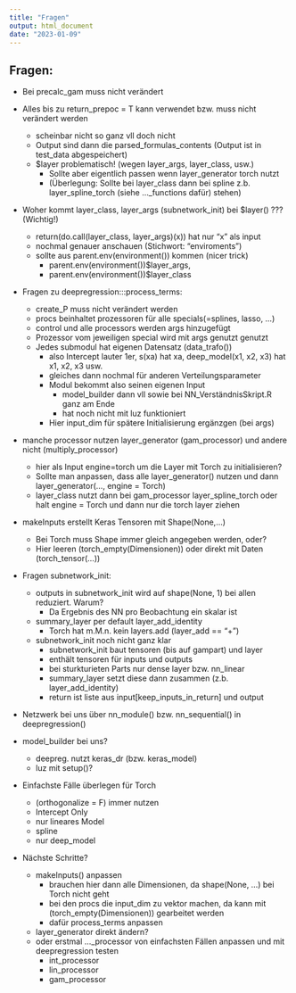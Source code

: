 ```yaml
---
title: "Fragen"
output: html_document
date: "2023-01-09"
---
```


## Fragen:

- Bei precalc_gam muss nicht verändert

- Alles bis zu return_prepoc = T kann verwendet bzw. muss nicht verändert werden
  - scheinbar nicht so ganz vll doch nicht
  - Output sind dann die parsed_formulas_contents (Output ist in test_data abgespeichert)
  - \$layer problematisch! (wegen layer_args, layer_class, usw.)
    - Sollte aber eigentlich passen wenn layer_generator torch nutzt
    - (Überlegung: Sollte bei layer_class dann bei spline z.b. layer_spline_torch (siehe ..._functions dafür) stehen)


- Woher kommt layer_class, layer_args (subnetwork_init) bei \$layer() ??? (Wichtig!)
  - return(do.call(layer_class, layer_args)(x)) hat nur "x" als input
  - nochmal genauer anschauen (Stichwort: "enviroments")
  - sollte aus parent.env(environment()) kommen (nicer trick)
    - parent.env(environment())\$layer_args,
    - parent.env(environment())\$layer_class
    
- Fragen zu deepregression:::process_terms:
  - create_P muss nicht verändert werden
  - procs beinhaltet prozessoren für alle specials(=splines, lasso, ...)
  - control und alle processors werden args hinzugefügt
  - Prozessor vom jeweiligen special wird mit args genutzt genutzt
  - Jedes submodul hat eigenen Datensatz (data_trafo())
    - also Intercept lauter 1er, s(xa) hat xa, deep_model(x1, x2, x3) hat x1, x2, x3 usw.
    - gleiches dann nochmal für anderen Verteilungsparameter
    - Modul bekommt also seinen eigenen Input
      - model_builder dann vll sowie bei NN_VerständnisSkript.R ganz am Ende
      - hat noch nicht mit luz funktioniert
    - Hier input_dim für spätere Initialisierung ergänzgen (bei args)
      
- manche processor nutzen layer_generator (gam_processor) und andere nicht (multiply_processor)
  - hier als Input engine=torch um die Layer mit Torch zu initialisieren?
  - Sollte man anpassen, dass alle layer_generator() nutzen und dann layer_generator(..., engine = Torch)
  - layer_class nutzt dann bei gam_processor layer_spline_torch oder halt engine = Torch und dann nur die torch layer ziehen
  
- makeInputs erstellt Keras Tensoren mit Shape(None,...)
  - Bei Torch muss Shape immer gleich angegeben werden, oder?
  - Hier leeren (torch_empty(Dimensionen)) oder direkt mit Daten (torch_tensor(...))
  
- Fragen subnetwork_init:
  - outputs in subnetwork_init wird auf shape(None, 1) bei allen reduziert. Warum?
    - Da Ergebnis des NN pro Beobachtung ein skalar ist
  - summary_layer per default layer_add_identity
    - Torch hat m.M.n. kein layers.add (layer_add == "+") 
  - subnetwork_init noch nicht ganz klar
    - subnetwork_init baut tensoren (bis auf gampart) und layer
    - enthält tensoren für inputs und outputs
    - bei sturkturieten Parts nur dense layer bzw. nn_linear
    - summary_layer setzt diese dann zusammen (z.b. layer_add_identity)
    - return ist liste aus input[keep_inputs_in_return] und output


- Netzwerk bei uns über nn_module() bzw. nn_sequential() in deepregression()

- model_builder bei uns?
  - deepreg. nutzt keras_dr (bzw. keras_model)
  - luz mit setup()?
  
  
- Einfachste Fälle überlegen für Torch 
  - (orthogonalize = F) immer nutzen
  - Intercept Only
  - nur lineares Model
  - spline
  - nur deep_model


- Nächste Schritte?
  - makeInputs() anpassen
    - brauchen hier dann alle Dimensionen, da shape(None, ...) bei Torch nicht geht
    - bei den procs die input_dim zu vektor machen, da kann mit (torch_empty(Dimensionen)) gearbeitet werden
    - dafür process_terms anpassen
  - layer_generator direkt ändern?
  - oder erstmal ..._processor von einfachsten Fällen anpassen und mit deepregression testen
    - int_processor
    - lin_processor
    - gam_processor
    
  
